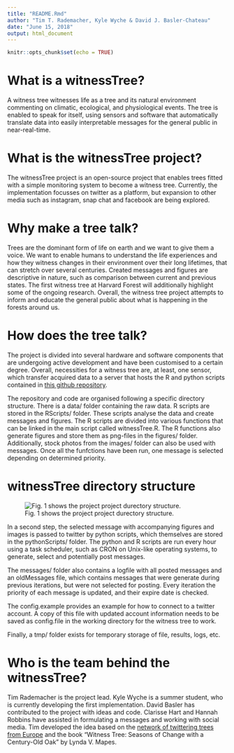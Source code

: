 ```yaml
---
title: "README.Rmd"
author: "Tim T. Rademacher, Kyle Wyche & David J. Basler-Chateau"
date: "June 15, 2018"
output: html_document
---
```


```r
knitr::opts_chunk$set(echo = TRUE)
```

# What is a witnessTree?

A witness tree witnesses life as a tree and its natural environment commenting on climatic, ecological, and physiological events. The tree is enabled to speak for itself, using sensors and software that automatically translate data into easily interpretable messages for the general public in near-real-time.

# What is the witnessTree project?

The witnessTree project is an open-source project that enables trees fitted with a simple monitoring system to become a witness tree. Currently, the implementation focusses on twitter as a platform, but expansion to other media such as instagram, snap chat and facebook are being explored. 

# Why make a tree talk?

Trees are the dominant form of life on earth and we want to give them a voice. We want to enable humans to understand the life experiences and how they witness changes in their environment over their long lifetimes, that can stretch over several centuries. Created messages and figures are descriptive in nature, such as comparison between current and previous states. The first witness tree at Harvard Forest will additionally highlight some of the ongoing research. Overall, the witness tree project attempts to inform and educate the general public about what is happening in the forests around us.

# How does the tree talk?

The project is divided into several hardware and software components that are undergoing active development and have been customised to a certain degree. Overall, necessities for a witness tree are, at least, one sensor, which transfer acquired data to a server that hosts the R and python scripts contained in <a href="https://github.com/TTRademacher/witnessTree">this github repository</a>.

The repository and code are organised following a specific directory structure. There is a data/ folder containing the raw data. R scripts are stored in the RScripts/ folder. These scripts analyse the data and create messages and figures. The R scripts are divided into various functions that can be linked in the main script called witnessTree.R. The R functions also generate figures and store them as png-files in the figures/ folder. Additionally, stock photos from the images/ folder can also be used with messages. Once all the funfctions have been run, one message is selected depending on determined priority. 

# witnessTree directory structure
![Fig. 1 shows the project project durectory structure. ](figures/directory_structure.001.png)

In a second step, the selected message with accompanying figures and images is passed to twitter by python scripts, which themselves are stored in the pythonScripts/ folder. The python and R scripts are run every hour using a task scheduler, such as CRON on Unix-like operating systems, to generate, select and potentially post messages. 

The messages/ folder also contains a logfile with all posted messages and an oldMessages file, which contains messages that were generate during previous iterations, but were not selected for posting. Every iteration the priority of each message is updated, and their expire date is checked.

The config.example provides an example for how to connect to a twitter account. A copy of this file with updated account information needs to be saved as config.file in the working directory for the witness tree to work. 

Finally, a tmp/ folder exists for temporary storage of file, results, logs, etc.

# Who is the team behind the witnessTree?

Tim Rademacher is the project lead. Kyle Wyche is a summer student, who is currently developing the first implementation. David Basler has contributed to the project with ideas and code. Clarisse Hart and Hannah Robbins have assisted in formulating a messages and working with social media. Tim developed the idea based on the <a href = "https://twitter.com/treewatchnet?lang=en">network of twittering trees from Europe</a> and the book "Witness Tree: Seasons of Change with a Century-Old Oak" by Lynda V. Mapes.
